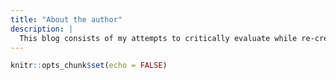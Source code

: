 ```yaml
---
title: "About the author"
description: |
  This blog consists of my attempts to critically evaluate while re-creating visualization charts using R and Tableau for data science applications. Have fun reading and feel free to connect with me on LinkedIn!
---
```


```r
knitr::opts_chunk$set(echo = FALSE)
```
